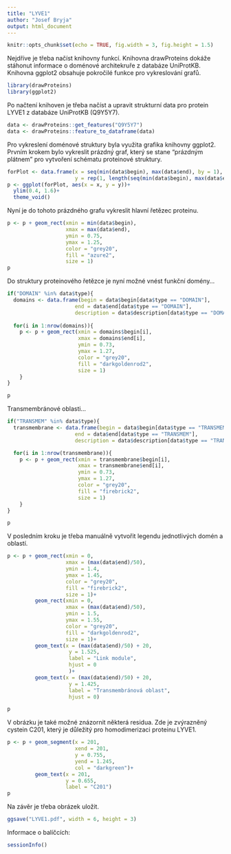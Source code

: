 ```yaml
---
title: "LYVE1"
author: "Josef Bryja"
output: html_document
---
```


```r
knitr::opts_chunk$set(echo = TRUE, fig.width = 3, fig.height = 1.5)
```

Nejdříve je třeba načíst knihovny funkcí. Knihovna drawProteins dokáže stáhonut informace o doménové architekruře z databáze UniProtKB. Knihovna ggplot2 obsahuje pokročilé funkce pro vykreslování grafů.
```r
library(drawProteins)
library(ggplot2)
```

Po načtení knihoven je třeba načíst a upravit strukturní data pro protein LYVE1 z databáze UniProtKB (Q9Y5Y7). 
```r
data <- drawProteins::get_features("Q9Y5Y7")
data <- drawProteins::feature_to_dataframe(data)
```

Pro vykreslení doménové struktury byla využita grafika knihovny ggplot2.
Prvním krokem bylo vykreslit prázdný graf, který se stane "prázdným plátnem" pro vytvoření schématu proteinové struktury.
```r
forPlot <- data.frame(x = seq(min(data$begin), max(data$end), by = 1), 
                      y = rep(1, length(seq(min(data$begin), max(data$end), by = 1))))
p <- ggplot(forPlot, aes(x = x, y = y))+
  ylim(0.4, 1.6)+
  theme_void()
```

Nyní je do tohoto prázdného grafu vykreslit hlavní řetězec proteinu.
```r
p <- p + geom_rect(xmin = min(data$begin),
                   xmax = max(data$end),
                   ymin = 0.75,
                   ymax = 1.25,
                   color = "grey20",
                   fill = "azure2",
                   size = 1)
p
```

Do struktury proteinového řetězce je nyní možné vnést funkční domény...
```r
if("DOMAIN" %in% data$type){
  domains <- data.frame(begin = data$begin[data$type == "DOMAIN"],
                      end = data$end[data$type == "DOMAIN"],
                      description = data$description[data$type == "DOMAIN"])
  
  for(i in 1:nrow(domains)){
    p <- p + geom_rect(xmin = domains$begin[i],
                       xmax = domains$end[i],
                       ymin = 0.73,
                       ymax = 1.27,
                       color = "grey20",
                       fill = "darkgoldenrod2",
                       size = 1)
    }
}

p
```

Transmembránové oblasti...
```r
if("TRANSMEM" %in% data$type){
  transmembrane <- data.frame(begin = data$begin[data$type == "TRANSMEM"],
                      end = data$end[data$type == "TRANSMEM"],
                      description = data$description[data$type == "TRANSMEM"])

  for(i in 1:nrow(transmembrane)){ 
    p <- p + geom_rect(xmin = transmembrane$begin[i],
                       xmax = transmembrane$end[i],
                       ymin = 0.73,
                       ymax = 1.27,
                       color = "grey20",
                       fill = "firebrick2",
                       size = 1)
    }
} 

p
```

V posledním kroku je třeba manuálně vytvořit legendu jednotlivých domén a oblastí.
```r
p <- p + geom_rect(xmin = 0,
                   xmax = (max(data$end)/50),
                   ymin = 1.4,
                   ymax = 1.45,
                   color = "grey20",
                   fill = "firebrick2",
                   size = 1)+
         geom_rect(xmin = 0,
                   xmax = (max(data$end)/50),
                   ymin = 1.5,
                   ymax = 1.55,
                   color = "grey20",
                   fill = "darkgoldenrod2",
                   size = 1)+
         geom_text(x = (max(data$end)/50) + 20, 
                    y = 1.525,
                    label = "Link module",
                    hjust = 0
                    )+
         geom_text(x = (max(data$end)/50) + 20, 
                    y = 1.425,
                    label = "Transmembránová oblast",
                    hjust = 0)

p
```

V obrázku je také možné znázornit některá residua. Zde je zvýrazněný cystein C201, který je důležitý pro homodimerizaci proteinu LYVE1.
```r
p <- p + geom_segment(x = 201,
                      xend = 201,
                      y = 0.755,
                      yend = 1.245,
                      col = "darkgreen")+
         geom_text(x = 201,
                   y = 0.655,
                   label = "C201")
p
```

Na závěr je třeba obrázek uložit.
```r
ggsave("LYVE1.pdf", width = 6, height = 3)
```

Informace o balíčcích:
```r
sessionInfo()
```